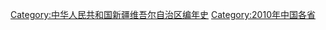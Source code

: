 [[Category:中华人民共和国新疆维吾尔自治区编年史|Category:中华人民共和国新疆维吾尔自治区编年史]]
[[Category:2010年中国各省|Category:2010年中国各省]]
